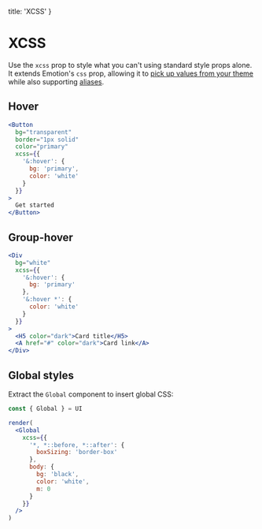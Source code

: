   title: 'XCSS'
}

# XCSS

Use the `xcss` prop to style what you can't using standard style props alone. It extends Emotion's `css` prop, allowing it to [pick up values from your theme](/getting-started#theming) while also supporting [aliases](/getting-started#aliases).

## Hover

```jsx
<Button
  bg="transparent"
  border="1px solid"
  color="primary"
  xcss={{
    '&:hover': {
      bg: 'primary',
      color: 'white'
    }
  }}
>
  Get started
</Button>
```

## Group-hover

```jsx
<Div
  bg="white"
  xcss={{
    '&:hover': {
      bg: 'primary'
    },
    '&:hover *': {
      color: 'white'
    }
  }}
>
  <H5 color="dark">Card title</H5>
  <A href="#" color="dark">Card link</A>
</Div>
```

## Global styles

Extract the `Global` component to insert global CSS:

```jsx
const { Global } = UI

render(
  <Global
    xcss={{
      '*, *::before, *::after': {
        boxSizing: 'border-box'
      },
      body: {
        bg: 'black',
        color: 'white',
        m: 0
      }
    }}
  />
)
```
